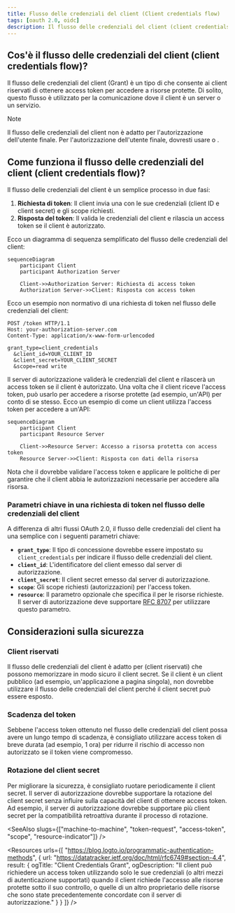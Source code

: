 ```yaml
---
title: Flusso delle credenziali del client (Client credentials flow)
tags: [oauth 2.0, oidc]
description: Il flusso delle credenziali del client (client credentials flow) è un tipo di concessione OAuth 2.0 che consente ai client riservati di ottenere access token per accedere a risorse protette. È adatto per la comunicazione machine-to-machine (server-to-server).
---
```


## Cos'è il flusso delle credenziali del client (client credentials flow)?

Il flusso delle credenziali del client (Grant) è un tipo di <Ref slug="oauth-2.0-grant" /> che consente ai client riservati di ottenere <Ref slug="access-token">access token</Ref> per accedere a risorse protette. Di solito, questo flusso è utilizzato per la comunicazione <Ref slug="machine-to-machine" /> dove il client è un server o un servizio.

> [!Note]
> Il flusso delle credenziali del client non è adatto per l'autorizzazione dell'utente finale. Per l'autorizzazione dell'utente finale, dovresti usare <Ref slug="authentication-request" /> o <Ref slug="authorization-request" />.

## Come funziona il flusso delle credenziali del client (client credentials flow)?

Il flusso delle credenziali del client è un semplice processo in due fasi:

1. **Richiesta di token**: Il client invia una <Ref slug="token-request" /> con le sue credenziali (client ID e client secret) e gli <Ref slug="scope">scope</Ref> richiesti.
2. **Risposta del token**: Il <Ref slug="authorization-server" /> valida le credenziali del client e rilascia un access token se il client è autorizzato.

Ecco un diagramma di sequenza semplificato del flusso delle credenziali del client:

```mermaid
sequenceDiagram
    participant Client
    participant Authorization Server

    Client->>Authorization Server: Richiesta di access token
    Authorization Server->>Client: Risposta con access token
```

Ecco un esempio non normativo di una richiesta di token nel flusso delle credenziali del client:

```http
POST /token HTTP/1.1
Host: your-authorization-server.com
Content-Type: application/x-www-form-urlencoded

grant_type=client_credentials
  &client_id=YOUR_CLIENT_ID
  &client_secret=YOUR_CLIENT_SECRET
  &scope=read write
```

Il server di autorizzazione validerà le credenziali del client e rilascerà un access token se il client è autorizzato. Una volta che il client riceve l'access token, può usarlo per accedere a risorse protette (ad esempio, un'API) per conto di se stesso. Ecco un esempio di come un client utilizza l'access token per accedere a un'API:

```mermaid
sequenceDiagram
    participant Client
    participant Resource Server

    Client->>Resource Server: Accesso a risorsa protetta con access token
    Resource Server->>Client: Risposta con dati della risorsa
```

Nota che il <Ref slug="resource-server" /> dovrebbe validare l'access token e applicare le politiche di <Ref slug="access-control" /> per garantire che il client abbia le autorizzazioni necessarie per accedere alla risorsa.

### Parametri chiave in una richiesta di token nel flusso delle credenziali del client

A differenza di altri flussi OAuth 2.0, il flusso delle credenziali del client ha una semplice <Ref slug="token-request" /> con i seguenti parametri chiave:

- **`grant_type`**: Il tipo di concessione dovrebbe essere impostato su `client_credentials` per indicare il flusso delle credenziali del client.
- **`client_id`**: L'identificatore del client emesso dal server di autorizzazione.
- **`client_secret`**: Il client secret emesso dal server di autorizzazione.
- **`scope`**: Gli <Ref slug="scope">scope</Ref> richiesti (autorizzazioni) per l'access token.
- **`resource`**: Il parametro opzionale che specifica il <Ref slug="resource-indicator" /> per le risorse richieste. Il server di autorizzazione deve supportare [RFC 8707](https://datatracker.ietf.org/doc/html/rfc8707) per utilizzare questo parametro.

## Considerazioni sulla sicurezza

### Client riservati

Il flusso delle credenziali del client è adatto per <Ref slug="client" headingId="confidential-clients" /> (client riservati) che possono memorizzare in modo sicuro il client secret. Se il client è un client pubblico (ad esempio, un'applicazione a pagina singola), non dovrebbe utilizzare il flusso delle credenziali del client perché il client secret può essere esposto.

### Scadenza del token

Sebbene l'access token ottenuto nel flusso delle credenziali del client possa avere un lungo tempo di scadenza, è consigliato utilizzare access token di breve durata (ad esempio, 1 ora) per ridurre il rischio di accesso non autorizzato se il token viene compromesso.

### Rotazione del client secret

Per migliorare la sicurezza, è consigliato ruotare periodicamente il client secret. Il server di autorizzazione dovrebbe supportare la rotazione del client secret senza influire sulla capacità del client di ottenere access token. Ad esempio, il server di autorizzazione dovrebbe supportare più client secret per la compatibilità retroattiva durante il processo di rotazione.

<SeeAlso slugs={["machine-to-machine", "token-request", "access-token", "scope", "resource-indicator"]} />

<Resources
  urls={[
    "https://blog.logto.io/programmatic-authentication-methods",
    { 
      url: "https://datatracker.ietf.org/doc/html/rfc6749#section-4.4",
      result: {
        ogTitle: "Client Credentials Grant",
        ogDescription: "Il client può richiedere un access token utilizzando solo le sue credenziali (o altri mezzi di autenticazione supportati) quando il client richiede l'accesso alle risorse protette sotto il suo controllo, o quelle di un altro proprietario delle risorse che sono state precedentemente concordate con il server di autorizzazione."
      }
    }
  ]}
/>